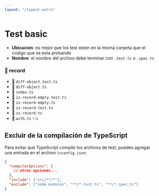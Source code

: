 ```yaml
---
layout: "/layout.astro"
---
```


# Test basic

- **Ubicacion**: es mejor que los test esten en la misma carpeta que el codigo que se esta probando
- **Nombre**: el nombre del archivo debe terminar con `.test.ts` o `.spec.ts`

<h3><g-emoji class="g-emoji" alias="open_file_folder" fallback-src="https://github.githubassets.com/images/icons/emoji/unicode/1f4c2.png">📂</g-emoji> record</h3>
<ul>
  <li>🧪 <code>diff-object.test.ts</code></li>
  <li>📄 <code>diff-object.ts</code></li>
  <li>📄 <code>index.ts</code></li>
  <li>🧪 <code>is-record-empty.test.ts</code></li>
  <li>📄 <code>is-record-empty.ts</code></li>
  <li>🧪 <code>is-record.test.ts</code></li>
  <li>📄 <code>is-record.ts</code></li>
  <li>📄 <code>with.ts</code> 👈</li>
</ul>

## Excluir de la compilación de TypeScript

Para evitar que TypeScript compile los archivos de test, puedes agregar una entrada en el archivo `tsconfig.json`:

```json
{
  "compilerOptions": {
    // otras opciones...
  },
  "include": ["src/**/*"],
  "exclude": ["node_modules", "**/*.test.ts", "**/*.spec.ts"]
}
```